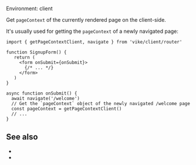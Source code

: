 
Environment: client  

Get <Link href="/pageContext">`pageContext`</Link> of the currently rendered page on the client-side.

It's usually used for getting the `pageContext` of a newly navigated page:

```tsx
import { getPageContextClient, navigate } from 'vike/client/router'

function SignupForm() {
   return (
     <form onSubmit={onSubmit}>
       {/* ... */}
     </form>
   )
}

async function onSubmit() {
  await navigate('/welcome')
  // Get the `pageContext` object of the newly navigated /welcome page
  const pageContext = getPageContextClient()
  // ...
}
```

## See also

- <Link href="/pageContext" />
- <Link href="/navigate" />
